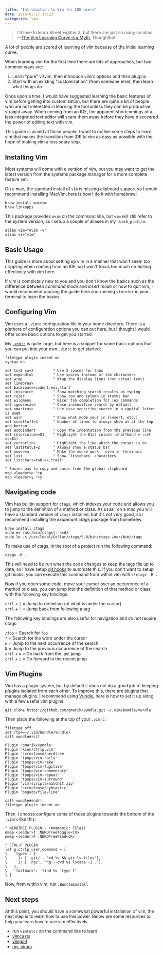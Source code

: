 ```yaml
---
title: "Introduction to Vim for IDE users"
date: 2014-03-17 17:23
categories: vim
---
```


> I'd love to learn Street Fighter 2, but there are just so many combos!  
> —[The Vim Learning Curve is a Myth](http://robots.thoughtbot.com/the-vim-learning-curve-is-a-myth), Thoughtbot

A lot of people are scared of learning of vim because of the initial learning
curve.

When learning vim for the first time there are lots of approaches, but two
common ways are:

1. Learn "pure" vi/vim, then introduce vimrc options and then plugins
2. Start with an existing "customization" (from someone else), then learn what
   things do

Once upon a time, I would have suggested learning the basic features of vim
before getting into customization, but there are quite a lot of people who are
not interested in learning the tool unless they can be productive straight away.
When coming from an IDE, the apparent shortcomings of a less integrated text
editor will scare them away before they have discovered the power of editing
text with vim.

This guide is aimed at those people. I want to outline some steps to learn vim
that makes the transition from IDE to vim as easy as possible with the hope of
making vim a less scary step.

## Installing Vim

Most systems will come with a version of vim, but you may want to get the latest
version from the systems package manager for a more complete feature set.

On a mac, the standard install of `vim` is missing clipboard support so I would
recommend installing MacVim, here is how I do it with homebrew:

```
brew install macvim
brew linkapps
```

This package provides `mvim` on the command line, but `vim` will still refer to
the system version, so I setup a couple of aliases in my `.bash_profile`:

```
alias vim="mvim -v"
alias vi="vim"
```

## Basic Usage

This guide is more about setting up vim in a manner that won't seem too
crippling when coming from an IDE, so I won't focus too much on editing
effectively with vim here.

If vim is completely new to you and you don't know the basics such as the
difference between _command mode_ and _insert mode_ or how to quit vim, I would
recommend pausing the guide here and running `vimtutor` in your terminal to
learn the basics.

## Configuring Vim

Vim uses a `.vimrc` configuration file in your home directory. There is a
plethora of configuration options you can put here, but I thought I would offer
some basic options to get you started.

My [`.vimrc`](https://github.com/stevenocchipinti/dotvim/blob/master/vimrc) is
quite large, but here is a snippet for some basic options that you can put into
your own `.vimrc` to get started:

```
filetype plugin indent on
syntax on

set ts=2 sw=2         " Use 2 spaces for tabs
set expandtab         " Use spaces instead of tab characters
set wrap              " Wrap the display lines (not actual text)
set linebreak
set backspace=indent,eol,start
set incsearch         " Show matching search results as typing
set ruler             " Show row and column in status bar
set wildmenu          " Nicer tab completion for :ex commands
set ignorecase        " Case insensitive search by default
set smartcase         " Use case sensitive search in a capital letter is used
set warn              " Show what mode your in (insert, etc.)
set scrolloff=3       " Number of lines to always show at at the top and bottom
set autoindent        " Copy the indentation from the previous line
set colorcolumn=81    " Highlight the 81st column (shorthand = :set cc=81)
set cursorline        " Highlight the line which the cursor is on
set laststatus=2      " Always show a status bar
set mouse=a           " Make the mouse work - even in terminals
set list              " Show `listchars` characters
set listchars=tab:=»,trail:·

" Easier way to copy and paste from the global clipboard
map <leader>p "+p
map <leader>y "+y
```

## Navigating code

Vim has builtin support for `ctags`, which indexes your code and allows you to
jump to the definition of a method or class. As usual, on a mac you will have a
standard version of `ctags` installed, but it's not very good, so I recommend
installing the _exuberant ctags_ package from homebrew:

```
brew install ctags
sudo mv /usr/bin/ctags{,-bsd}
sudo ln -s /usr/local/Cellar/ctags/5.8/bin/ctags /usr/bin/ctags
```

To make use of ctags, in the root of a project run the following command:

```
ctags -R .
```

This will need to be run when the code changes to keep the tags file up to date,
so I have setup [git
hooks](http://tbaggery.com/2011/08/08/effortless-ctags-with-git.html) to
automate this. If you don't want to setup git hooks, you can execute this
command from within vim with `:!ctags -R .`

Now if you open some code, move your cursor over an occurrence of a method or
class, you can jump into the definition of that method or class with the
following key bindings:

`crtl` + `]` = Jump to definition (of what is under the cursor)  
`crtl` + `T` = Jump back from following a tag

The following key bindings are also useful for navigation and do _not_ require
ctags:

`/foo` = Search for `foo`  
`*` = Search for the word under the cursor  
`n` = Jump to the next occurrence of the search  
`N` = Jump to the previous occurrence of the search  
`crtl` + `o` = Go back from the last jump  
`crtl` + `i` = Go forward to the recent jump

## Vim Plugins

Vim has a plugin system, but by default it does not do a good job of keeping
plugins isolated from each other. To improve this, there are plugins that manage
plugins. I recommend using [Vundle](https://github.com/gmarik/vundle), here is
how to set it up along with a few useful vim plugins:

```
git clone https://github.com/gmarik/vundle.git ~/.vim/bundle/vundle
```

Then place the following at the top of your `.vimrc`:

```
filetype off
set rtp+=~/.vim/bundle/vundle/
call vundle#rc()

Plugin 'gmarik/vundle'
Plugin 'kien/ctrlp.vim'
Plugin 'scrooloose/nerdtree'
Plugin 'tpope/vim-rails'
Plugin 'tpope/vim-rake'
Plugin 'tpope/vim-fugitive'
Plugin 'tpope/vim-commentary'
Plugin 'tpope/vim-repeat'
Plugin 'tpope/vim-surround'
Plugin 'vim-scripts/matchit.zip'
Plugin 'scrooloose/syntastic'
Plugin 'bogado/file-line'

call vundle#end()
filetype plugin indent on
```

Then, I choose configure some of those plugins towards the bottom of the
`.vimrc` like this:

```
" NERDTREE PLUGIN - (mnemonic: Files)
nmap <leader>f :NERDTreeToggle<CR>
nmap <leader>F :NERDTreeFind<CR>

" CTRL-P PLUGIN
let g:ctrlp_user_command = {
\   'types': {
\     1: ['.git/', 'cd %s && git ls-files'],
\     2: ['.hg/', 'hg --cwd %s locate -I .'],
\   },
\   'fallback': 'find %s -type f'
\ }
```

Now, from within vim, run `:BundleInstall`

## Next steps

At this point, you should have a somewhat powerful installation of vim, the next
step is to learn how to use this power. Below are some resources to help you
learn how to use vim effectively.

- run `vimtutor` on the command line to learn
- [vimcasts](http://vimcasts.org/)
- [vimgolf](http://www.vimgolf.com/)
- [my .vimrc](http://github.com/stevenocchipinti/dotvim)
